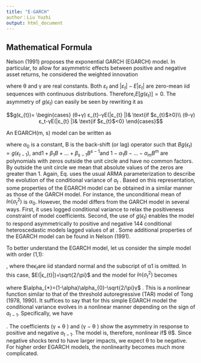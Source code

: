 ```yaml
---
title: "E-GARCH"
author：Liu Yuzhi 
output: html_document
---
```



## Mathematical Formula 

Nelson (1991) proposes the exponential GARCH (EGARCH) model. In particular, to allow for asymmetric effects between positive and negative asset returns, he considered the weighted innovation

\begin{equation}
g(ϵ_{t})=θε_{t}+γ[|ε_{t}|-E|ε_{t}|]
\end{equation}

where θ and γ are real constants. Both $ε_{t}$ and $|ε_{t}|-E|ε_{t}|$ are zero-mean iid sequences with continuous distributions. Therefore,$E[g(ϵ_{t})]=0$. The asymmetry of $g(ϵ_{t})$ can easily be seen by rewriting it as 


$$g(ϵ_{t})=
\begin{cases}
(θ+γ) ε_{t}-γE(|ε_{t} |)& \text{if $ε_{t}$≥0}\\
(θ-γ) ε_t-γE(|ε_{t} |)& \text{if $ε_{t}$<0}
\end{cases}$$


An EGARCH(m, s) model can be written as 


 \begin{equation}
a_{t}=\sigma_{t}ϵ_{t}
\end{equation}

\begin{equation}
In(\sigma_{t}^2)=\alpha_{0}+\frac{1+\beta_{1}B+...+\beta_{s-1}B^{s-1}}{1-\alpha_{1}B-...-\alpha_{m}B^m}{g(ϵ_{t-1})}
\end{equation}
 
 
 
 where $\alpha_{0}$ is a constant, B is the back-shift (or lag) operator such that $Bg(ϵ_{t}) = g(ϵ_{t-1})$, and$1+\beta_{1}B+...+\beta_{s-1}B^{s-1}$and $1-\alpha_{1}B-...-\alpha_{m}B^m$ are polynomials with zeros outside the unit circle and have no common factors. By outside the unit circle we mean that absolute values of the zeros are greater than 1. Again, Eq.  uses the usual ARMA parameterization to describe the evolution of the conditional variance of $a_{t}$ . Based on this representation, some properties of the EGARCH model can be obtained in a similar manner as those of the GARCH model. For instance, the unconditional mean of $In(\sigma_{t}^2)$ is $\alpha_{0}$. However, the model differs from the GARCH model in several ways. First, it uses logged conditional variance to relax the positiveness constraint of model coefficients. Second, the use of $g(ϵ_{t})$ enables the model to respond asymmetrically to positive and negative 144 conditional heteroscedastic models lagged values of at . Some additional properties of the EGARCH model can be found in Nelson (1991).
 
 
 To better understand the EGARCH model, let us consider the simple model with order (1,1): 
 
 \begin{equation}
a_{t}=\sigma_{t}ϵ_{t}
\end{equation}

\begin{equation}
(1-\alpha*B)In(\sigma_{t}^2)=(1-\alpha)\alpha_{0}+g(ϵ_{t-1})
\end{equation}
 
 
 , where the$ϵ_{t}$are iid standard normal and the subscript of α1 is omitted. In this case, $E(|ϵ_{t}|)=\sqrt{2/\pi}$ and the model for $In(\sigma_{t}^2)$ becomes 
 
 \begin{equation}
(1-\alpha*B)In(\sigma_{t}^2)=\begin{cases}
\alpha_{*}+(θ+γ) ε_{t-1}& \text{if$ ε_{t-1}$≥0}\\
\alpha_{*}+(γ-θ) (-ε_{t-1})& \text{if $ε_{t-1}$<0)}
\end{cases}
\end{equation}
 
 
 where $\alpha_{*}=(1-\alpha)\alpha_{0}-\sqrt{2/\pi}γ$ . This is a nonlinear function similar to that of the threshold autoregressive (TAR) model of Tong (1978, 1990). It suffices to say that for this simple EGARCH model the conditional variance evolves in a nonlinear manner depending on the sign of $a_{t-1}$. Specifically, we have
 \begin{equation}
 \sigma_{t}^2=\sigma_{t-1}^{2\alpha}exp(\alpha_{*})=\begin{cases}
exp[(θ+γ)\frac{a_{t-1}}{\sigma_{t-1}}]& \text{if $a_{t-1}$≥0}\\
exp[(γ-θ)\frac{|a_{t-1}|}{\sigma_{t-1}}]& \text{if $a_{t-1}$<0}
\end{cases}
\end{equation}
  
 
 . The coefficients (γ + θ ) and (γ − θ ) show the asymmetry in response to positive and negative $a_{t−1}$. The model is, therefore, nonlinear if$ θ\neq 0$. Since negative shocks tend to have larger impacts, we expect θ to be negative. For higher order EGARCH models, the nonlinearity becomes much more complicated. 



